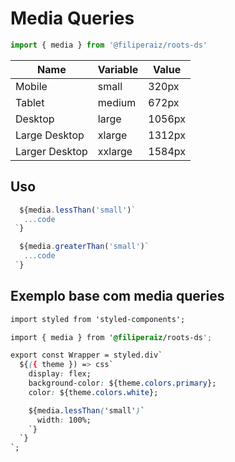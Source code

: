 
<Meta title="Helpers/Media Queries" />

# Media Queries

```jsx
import { media } from '@filiperaiz/roots-ds'
```

<table>
  <thead style={{ backgroundColor: '#d4d4d4' }}>
    <tr>
      <th>Name</th>
      <th>Variable</th>
      <th>Value</th>
    </tr>
  </thead>
  <tbody>
    <tr>
      <td>Mobile</td>
      <td>small</td>
      <td>320px</td>
    </tr>
    <tr>
      <td>Tablet</td>
      <td>medium</td>
      <td>672px</td>
    </tr>
    <tr>
      <td>Desktop</td>
      <td>large</td>
      <td>1056px</td>
    </tr>
    <tr>
      <td>Large Desktop</td>
      <td>xlarge</td>
      <td>1312px</td>
    </tr>
    <tr>
      <td>Larger Desktop</td>
      <td>xxlarge</td>
      <td>1584px</td>
    </tr>
  </tbody>
</table>

## Uso

```js
  ${media.lessThan('small')`
   ...code
 `}

  ${media.greaterThan('small')`
   ...code
 `}
```

## Exemplo base com media queries

```css
import styled from 'styled-components';

import { media } from '@filiperaiz/roots-ds';

export const Wrapper = styled.div`
  ${({ theme }) => css`
    display: flex;
    background-color: ${theme.colors.primary};
    color: ${theme.colors.white};

    ${media.lessThan('small')`
      width: 100%;
    `}
  `}
`;
```
